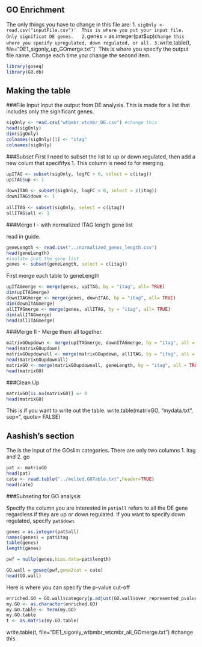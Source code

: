 GO Enrichment
-------------

The only things you have to change in this file are:
1.  `sigOnly <- read.csv("inputFile.csv")'  This is where you put your input file. Only significat DE genes.  
2. `genes = as.integer(pat$up)` Change this where you specify upregulated, down regulated, or all.
3. `write.table(t, file="DE1_sigonly_up_GOmerge.txt")` This is where you specify the output file name.  Change each time you change the second item.


```r
library(goseq)
library(GO.db)
```

Making the table
-----------------

###File Input
Input the output from DE analysis.  This is made for a list that includes only the significant genes.  

```r
sigOnly <- read.csv("wtbmbr_wtcmbr_DE.csv") #change this
head(sigOnly)
dim(sigOnly)
colnames(sigOnly)[1] <- "itag" 
colnames(sigOnly)
```

###Subset 
First I need to subset the list to up or down regulated, then add a new colum that specififys 1.  This column is need to for merging. 

```r
upITAG <- subset(sigOnly, logFC > 0, select = c(itag))
upITAG$up <- 1 
    
downITAG <- subset(sigOnly, logFC < 0, select = c(itag))
downITAG$down <- 1 
  
allITAG <- subset(sigOnly, select = c(itag))
allITAG$all <- 1
```

###Merge I - with normalized ITAG length gene list

read in guide. 
```r
geneLength <- read.csv("../normalized_genes_length.csv")
head(geneLength)
#isolate just the gene list
genes <- subset(geneLength, select = c(itag))
```

First merge each table to geneLength
```r
upITAGmerge <- merge(genes, upITAG, by = "itag", all= TRUE)
dim(upITAGmerge)
downITAGmerge <- merge(genes, downITAG, by = "itag", all= TRUE)
dim(downITAGmerge)
allITAGmerge <- merge(genes, allITAG, by = "itag", all= TRUE)
dim(allITAGmerge)
head(allITAGmerge)
```



###Merge II - Merge them all together.

```r
matrixGOupdown <- merge(upITAGmerge, downITAGmerge, by = "itag", all = TRUE)
head(matrixGOupdown)
matrixGOupdownall <- merge(matrixGOupdown, allITAG, by = "itag", all = TRUE)
head(matrixGOupdownall)
matrixGO <- merge(matrixGOupdownall, geneLength, by = "itag", all = TRUE)
head(matrixGO)
```

###Clean Up
```r
matrixGO[is.na(matrixGO)] <- 0
head(matrixGO)
```

This is if you want to write out the table. 
write.table(matrixGO, "mydata.txt", sep="\t", quote= FALSE)

Aashish's section
-----------------

The is the input of the GOslim categories.  There are only two columns 1. itag and 2. go

```r
pat <- matrixGO
head(pat)
cate <- read.table("../melted.GOTable.txt",header=TRUE)
head(cate)
```

###Subseting for GO analysis

Specify the column you are interested in `pat$all` refers to all the DE gene regardless if they are up or down regulated. If you want to specify down regulated, specify `pat$down`.

```r
genes = as.integer(pat$all)
names(genes) = pat$itag
table(genes)
length(genes)

pwf = nullp(genes,bias.data=pat$length)

GO.wall = goseq(pwf,gene2cat = cate)
head(GO.wall)
```

Here is where you can specify the p-value cut-off

```r
enriched.GO = GO.wall$category[p.adjust(GO.wall$over_represented_pvalue, method = "BH") < 0.05]
my.GO <- as.character(enriched.GO)
my.GO.table <- Term(my.GO)
my.GO.table
t <- as.matrix(my.GO.table)
```

write.table(t, file="DE1_sigonly_wtbmbr_wtcmbr_all_GOmerge.txt") #change this


